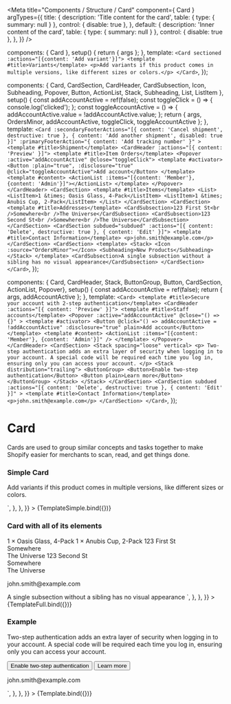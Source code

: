 
<Meta
  title="Components / Structure / Card"
  component={ Card }
  argTypes={{
    title: {
      description: 'Title content for the card',
      table: { type: { summary: null } },
      control: { disable: true },
    },
    default: {
      description: 'Inner content of the card',
      table: { type: { summary: null } },
      control: { disable: true },
    },
  }}
/>

  components: { Card },
  setup() { return { args }; },
  template: `
    <Card sectioned :actions="[{content: 'Add variant'}]">
      <template #title>Variants</template>
      <p>Add variants if this product comes in multiple versions, like different sizes or colors.</p>
    </Card>
  `,
});

  components: { Card, CardSection, CardHeader, CardSubsection, Icon, Subheading, Popover, Button, ActionList, Stack, Subheading, List, ListItem },
  setup() {
    const addAccountActive = ref(false);
    const toggleClick = () => {
      console.log('clicked');
    };
    const toggleAccountActive = () => {
      addAccountActive.value = !addAccountActive.value;
    };
    return { args, OrdersMinor, addAccountActive, toggleClick, toggleAccountActive };
  },
  template: `
    <Card
      :secondaryFooterActions="[{ content: 'Cancel shipment', destructive: true }, { content: 'Add another shipment', disabled: true }]"
      :primaryFooterAction="{ content: 'Add tracking number' }"
    >
      <template #title>Shipment</template>
      <CardHeader :actions="[{ content: 'Preview' }]">
        <template #title>Item Orders</template>
        <Popover :active="addAccountActive" @close="toggleClick">
          <template #activator>
            <Button
              :plain="true",
              :disclosure="true"
              @click="toggleAccountActive">Add account</Button>
          </template>
          <template #content>
            <ActionList :items="[{content: 'Member'}, {content: 'Admin'}]"></ActionList>
          </template>
        </Popover>
      </CardHeader>
      <CardSection>
        <template #title>Items</template>
        <List>
          <ListItem>1 &times; Oasis Glass, 4-Pack</ListItem>
          <ListItem>1 &times; Anubis Cup, 2-Pack</ListItem>
        </List>
      </CardSection>
      <CardSection>
        <template #title>Addresses</template>
        <CardSubsection>123 First St<br />Somewhere<br />The Universe</CardSubsection>
        <CardSubsection>123 Second St<br />Somewhere<br />The Universe</CardSubsection>
      </CardSection>
      <CardSection subdued="subdued" :actions="[{ content: 'Delete', destructive: true }, { content: 'Edit' }]">
        <template #title>Contact Information</template>
        <p>john.smith@example.com</p>
      </CardSection>
      <CardSection>
        <template>
          <Stack>
            <Icon :source="OrdersMinor"></Icon>
            <Subheading>New Products</Subheading>
          </Stack>
        </template>
        <CardSubsection>A single subsection without a sibling has no visual appearance</CardSubsection>
      </CardSection>
    </Card>
  `,
});

  components: { Card, CardHeader, Stack, ButtonGroup, Button, CardSection, ActionList, Popover},
  setup() {
    const addAccountActive = ref(false);
    return { args, addAccountActive };
  },
  template: `
    <Card>
      <template #title>Secure your account with 2-step authentication</template>
      <CardHeader :actions="[{ content: 'Preview' }]">
        <template #title>Staff accounts</template>
        <Popover
          :active="addAccountActive"
          @close="() => {}"
        >
          <template #activator>
            <Button @click="() => addAccountActive = !addAccountActive" :disclosure="true" plain>Add account</Button>
          </template>
          <template #content>
            <ActionList :items="[{content: 'Member'}, {content: 'Admin'}]" />
          </template>
        </Popover>
      </CardHeader>
      <CardSection>
        <Stack spacing="loose" vertical>
          <p>
          Two-step authentication adds an extra layer of security when logging in to your account. A special code will be required each time you log in,
          ensuring only you can access your account.
          </p>
          <Stack distribution="trailing">
            <ButtonGroup>
              <Button>Enable two-step authentication</Button>
              <Button plain>Learn more</Button>
            </ButtonGroup>
          </Stack>
        </Stack>
      </CardSection>
      <CardSection
        subdued
        :actions="[{ content: 'Delete', destructive: true }, { content: 'Edit' }]"
      >
        <template #title>Contact Information</template>
        <p>john.smith@example.com</p>
      </CardSection>
    </Card>
  `,
});

# Card

Cards are used to group similar concepts and tasks together to make Shopify easier for merchants to scan, read, and get things done.
<br/>

### **Simple Card**

<Canvas>
  <Story
    name="Card - Simple"
    height="150px"
    parameters={{
      docs: {
        source: {
          state: 'close',
          code: dedent`
            <Card sectioned :actions="[{content: 'Add variant'}]">
              <template #title>Variants</template>
              <p>Add variants if this product comes in multiple versions, like different sizes or colors.</p>
            </Card>`,
        },
      },
    }}
  >
    {TemplateSimple.bind({})}
  </Story>
</Canvas>

<br/>

### **Card with all of its elements**

<Canvas>
  <Story
    name="Card - Full"
    height="700px"
    inline={false}
    parameters={{
      docs: {
        source: {
          state: 'close',
          code: dedent`
            <Card
              :secondaryFooterActions="[{ content: 'Cancel shipment', destructive: true }, { content: 'Add another shipment', disabled: true }]"
              :primaryFooterAction="{ content: 'Add tracking number' }"
            >
              <template #title>Shipment</template>
              <CardHeader :actions="[{ content: 'Preview' }]">
                <template #title>Item Orders</template>
                <Popover :active="addAccountActive" @close="() => {}">
                  <template #activator>
                    <Button
                      plain,
                      :disclosure="true"
                      @click="() => addAccountActive = !addAccountActive">Add account</Button>
                  </template>
                  <template #content>
                    <ActionList :items="[{content: 'Member'}, {content: 'Admin'}]"></ActionList>
                  </template>
                </Popover>
              </CardHeader>
              <CardSection>
                <template #title>Items</template>
                <List>
                  <ListItem>1 &times; Oasis Glass, 4-Pack</ListItem>
                  <ListItem>1 &times; Anubis Cup, 2-Pack</ListItem>
                </List>
              </CardSection>
              <CardSection>
                <template #title>Addresses</template>
                <CardSubsection>123 First St<br />Somewhere<br />The Universe</CardSubsection>
                <CardSubsection>123 Second St<br />Somewhere<br />The Universe</CardSubsection>
              </CardSection>
              <CardSection subdued="subdued" :actions="[{ content: 'Delete', destructive: true }, { content: 'Edit' }]">
                <template #title>Contact Information</template>
                <p>john.smith@example.com</p>
              </CardSection>
              <CardSection>
                <template>
                  <Stack>
                    <Icon :source="OrdersMinor"></Icon>
                    <Subheading>New Products</Subheading>
                  </Stack>
                </template>
                <CardSubsection>A single subsection without a sibling has no visual appearance</CardSubsection>
              </CardSection>
            </Card>
          `,
        },
      },
    }}
  >
    {TemplateFull.bind({})}
  </Story>
</Canvas>

<br/>

### **Example**

<Canvas>
  <Story
    name="Card"
    height="360px"
    inline={false}
    parameters={{
      docs: {
        source: {
          state: 'close',
          code: dedent`
            <Card>
              <template #title>Secure your account with 2-step authentication</template>
              <CardHeader :actions="[{ content: 'Preview' }]">
                <template #title>Staff accounts</template>
                <Popover
                  :active="addAccountActive"
                  @close="() => {}"
                >
                  <template #activator>
                    <Button @click="() => addAccountActive = !addAccountActive" :disclosure="true" plain>Add account</Button>
                  </template>
                  <template #content>
                    <ActionList :items="[{content: 'Member'}, {content: 'Admin'}]" />
                  </template>
              </CardHeader>
              <CardSection>
                <Stack spacing="loose" vertical>
                  <p>
                  Two-step authentication adds an extra layer of security when logging in to your account. A special code will be required each time you log in,
                  ensuring only you can access your account.
                  </p>
                  <Stack distribution="trailing">
                    <ButtonGroup>
                      <Button>Enable two-step authentication</Button>
                      <Button plain>Learn more</Button>
                    </ButtonGroup>
                  </Stack>
                </Stack>
              </CardSection>
              <CardSection
                subdued
                :actions="[{ content: 'Delete', destructive: true }, { content: 'Edit' }]"
              >
                <template #title>Contact Information</template>
                <p>john.smith@example.com</p>
              </CardSection>
            </Card>`,
        },
      },
    }}
  >
    {Template.bind({})}
  </Story>
</Canvas>

<ArgsTable story="Card" />
